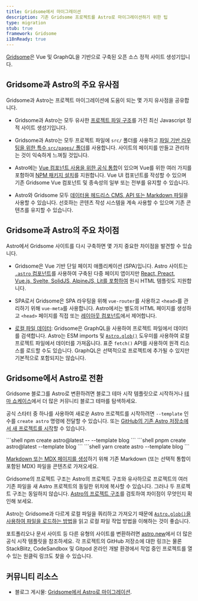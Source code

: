 ```yaml
---
title: Gridsome에서 마이그레이션
description: 기존 Gridsome 프로젝트를 Astro로 마이그레이션하기 위한 팁
type: migration
stub: true
framework: Gridsome
i18nReady: true
---
```



[Gridsome](https://gridsome.org)은 Vue 및 GraphQL을 기반으로 구축된 오픈 소스 정적 사이트 생성기입니다.

## Gridsome과 Astro의 주요 유사점

Gridsome과 Astro는 프로젝트 마이그레이션에 도움이 되는 몇 가지 유사점을 공유합니다.

- Gridsome과 Astro는 모두 유사한 [프로젝트 파일 구조](/ko/basics/project-structure/#디렉터리-및-파일)를 가진 최신 Javascript 정적 사이트 생성기입니다.

- Gridsome과 Astro는 모두 프로젝트 파일에 `src/` 폴더를 사용하고 [파일 기반 라우팅을 위한 특수 `src/pages/` 폴더](/ko/basics/astro-pages/)를 사용합니다. 사이트의 페이지를 만들고 관리하는 것이 익숙하게 느껴질 것입니다.

- Astro에는 [Vue 컴포넌트 사용을 위한 공식 통합](/ko/guides/integrations-guide/vue/)이 있으며 Vue를 위한 여러 가지를 포함하여 [NPM 패키지 설치](/ko/guides/imports/#npm-패키지)를 지원합니다. Vue UI 컴포넌트를 작성할 수 있으며 기존 Gridsome Vue 컴포넌트 및 종속성의 일부 또는 전부를 유지할 수 있습니다.

- Astro와 Gridsome 모두 [데이터용 헤드리스 CMS, API 또는 Markdown 파일](/ko/guides/data-fetching/)을 사용할 수 있습니다. 선호하는 콘텐츠 작성 시스템을 계속 사용할 수 있으며 기존 콘텐츠를 유지할 수 있습니다.

## Gridsome과 Astro의 주요 차이점

Astro에서 Gridsome 사이트를 다시 구축하면 몇 가지 중요한 차이점을 발견할 수 있습니다.

- Gridsome은 Vue 기반 단일 페이지 애플리케이션 (SPA)입니다. Astro 사이트는 [`.astro` 컴포넌트](/ko/basics/astro-components/)를 사용하여 구축된 다중 페이지 앱이지만 [React, Preact, Vue.js, Svelte, SolidJS, AlpineJS, Lit를 포함하여](/ko/guides/framework-components/) 원시 HTML 템플릿도 지원합니다.

- SPA로서 Gridsome은 SPA 라우팅을 위해 `vue-router`를 사용하고 `<head>`를 관리하기 위해 `vue-meta`를 사용합니다. Astro에서는 별도의 HTML 페이지를 생성하고 `<head>` 페이지를 직접 또는 [레이아웃 컴포넌트](/ko/basics/layouts/)에서 제어합니다.

- [로컬 파일 데이터](/ko/guides/imports/): Gridsome은 GraphQL을 사용하여 프로젝트 파일에서 데이터를 검색합니다. Astro는 ESM imports 및 [`Astro.glob()`](/ko/guides/imports/#astroglob) 도우미를 사용하여 로컬 프로젝트 파일에서 데이터를 가져옵니다. 표준 `fetch()` API를 사용하여 원격 리소스를 로드할 수도 있습니다. GraphQL은 선택적으로 프로젝트에 추가될 수 있지만 기본적으로 포함되지는 않습니다.

## Gridsome에서 Astro로 전환

Gridsome 블로그를 Astro로 변환하려면 블로그 테마 시작 템플릿으로 시작하거나 [테마 쇼케이스](https://astro.build/themes/)에서 더 많은 커뮤니티 블로그 테마를 탐색하세요.

공식 스타터 중 하나를 사용하여 새로운 Astro 프로젝트를 시작하려면 `--template` 인수를 `create astro` 명령에 전달할 수 있습니다. 또는 [GitHub의 기존 Astro 저장소에서 새 프로젝트를 시작](/ko/install-and-setup/#테마-또는-시작-템플릿-사용)할 수 있습니다.

  <PackageManagerTabs>
    <Fragment slot="npm">
    ```shell
    npm create astro@latest -- --template blog
    ```
    </Fragment>
    <Fragment slot="pnpm">
    ```shell
    pnpm create astro@latest --template blog
    ```
    </Fragment>
    <Fragment slot="yarn">
    ```shell
    yarn create astro --template blog
    ```
    </Fragment>
  </PackageManagerTabs>

[Markdown 또는 MDX 페이지를 생성](/ko/guides/markdown-content/)하기 위해 기존 Markdown (또는 선택적 통합이 포함된 MDX) 파일을 콘텐츠로 가져오세요.

Gridsome의 프로젝트 구조는 Astro의 프로젝트 구조와 유사하므로 프로젝트의 여러 기존 파일을 새 Astro 프로젝트의 동일한 위치에 복사할 수 있습니다. 그러나 두 프로젝트 구조는 동일하지 않습니다. [Astro의 프로젝트 구조](/ko/basics/project-structure/)를 검토하여 차이점이 무엇인지 확인해 보세요.

Astro는 Gridsome과 다르게 로컬 파일을 쿼리하고 가져오기 때문에 [`Astro.glob()`을 사용하여 파일을 로드하는 방법](/ko/guides/imports/#astroglob)을 읽고 로컬 파일 작업 방법을 이해하는 것이 좋습니다.

포트폴리오나 문서 사이트 등 다른 유형의 사이트를 변환하려면 [astro.new](https://astro.new)에서 더 많은 공식 시작 템플릿을 참조하세요. 각 프로젝트의 GitHub 저장소에 대한 링크는 물론 StackBlitz, CodeSandbox 및 Gitpod 온라인 개발 환경에서 작업 중인 프로젝트를 열 수 있는 원클릭 링크도 찾을 수 있습니다.

## 커뮤니티 리소스

- 블로그 게시물: [Gridsome에서 Astro로 마이그레이션](https://fyodor.io/migration-from-gridsome-to-astro/).
